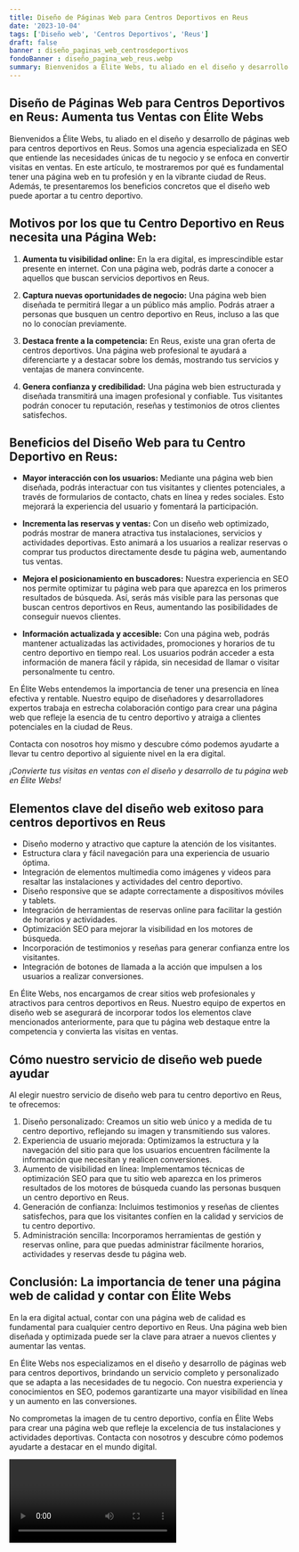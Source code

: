 ```yaml
---
title: Diseño de Páginas Web para Centros Deportivos en Reus
date: '2023-10-04'
tags: ['Diseño web', 'Centros Deportivos', 'Reus']
draft: false
banner : diseño_paginas_web_centrosdeportivos
fondoBanner : diseño_pagina_web_reus.webp
summary: Bienvenidos a Élite Webs, tu aliado en el diseño y desarrollo de páginas web para centros deportivos en Reus. Somos una agencia especializada en SEO que entiende las necesidades únicas de tu negocio y se enfoca en convertir visitas en ventas. En este artículo, te mostraremos por qué es fundamental tener una página web en tu profesión y en la vibrante ciudad de Reus. Además, te presentaremos los beneficios concretos que el diseño web puede aportar a tu centro deportivo.
---
```


## Diseño de Páginas Web para Centros Deportivos en Reus: Aumenta tus Ventas con Élite Webs

Bienvenidos a Élite Webs, tu aliado en el diseño y desarrollo de páginas web para centros deportivos en Reus. Somos una agencia especializada en SEO que entiende las necesidades únicas de tu negocio y se enfoca en convertir visitas en ventas. En este artículo, te mostraremos por qué es fundamental tener una página web en tu profesión y en la vibrante ciudad de Reus. Además, te presentaremos los beneficios concretos que el diseño web puede aportar a tu centro deportivo.

## Motivos por los que tu Centro Deportivo en Reus necesita una Página Web:

1. **Aumenta tu visibilidad online:** En la era digital, es imprescindible estar presente en internet. Con una página web, podrás darte a conocer a aquellos que buscan servicios deportivos en Reus.

2. **Captura nuevas oportunidades de negocio:** Una página web bien diseñada te permitirá llegar a un público más amplio. Podrás atraer a personas que busquen un centro deportivo en Reus, incluso a las que no lo conocían previamente.

3. **Destaca frente a la competencia:** En Reus, existe una gran oferta de centros deportivos. Una página web profesional te ayudará a diferenciarte y a destacar sobre los demás, mostrando tus servicios y ventajas de manera convincente.

4. **Genera confianza y credibilidad:** Una página web bien estructurada y diseñada transmitirá una imagen profesional y confiable. Tus visitantes podrán conocer tu reputación, reseñas y testimonios de otros clientes satisfechos.

## Beneficios del Diseño Web para tu Centro Deportivo en Reus:

- **Mayor interacción con los usuarios:** Mediante una página web bien diseñada, podrás interactuar con tus visitantes y clientes potenciales, a través de formularios de contacto, chats en línea y redes sociales. Esto mejorará la experiencia del usuario y fomentará la participación.

- **Incrementa las reservas y ventas:** Con un diseño web optimizado, podrás mostrar de manera atractiva tus instalaciones, servicios y actividades deportivas. Esto animará a los usuarios a realizar reservas o comprar tus productos directamente desde tu página web, aumentando tus ventas.

- **Mejora el posicionamiento en buscadores:** Nuestra experiencia en SEO nos permite optimizar tu página web para que aparezca en los primeros resultados de búsqueda. Así, serás más visible para las personas que buscan centros deportivos en Reus, aumentando las posibilidades de conseguir nuevos clientes.

- **Información actualizada y accesible:** Con una página web, podrás mantener actualizadas las actividades, promociones y horarios de tu centro deportivo en tiempo real. Los usuarios podrán acceder a esta información de manera fácil y rápida, sin necesidad de llamar o visitar personalmente tu centro.

En Élite Webs entendemos la importancia de tener una presencia en línea efectiva y rentable. Nuestro equipo de diseñadores y desarrolladores expertos trabaja en estrecha colaboración contigo para crear una página web que refleje la esencia de tu centro deportivo y atraiga a clientes potenciales en la ciudad de Reus.

Contacta con nosotros hoy mismo y descubre cómo podemos ayudarte a llevar tu centro deportivo al siguiente nivel en la era digital.

_¡Convierte tus visitas en ventas con el diseño y desarrollo de tu página web en Élite Webs!_

<GifSeo />

<Cta />

## Elementos clave del diseño web exitoso para centros deportivos en Reus

- Diseño moderno y atractivo que capture la atención de los visitantes.
- Estructura clara y fácil navegación para una experiencia de usuario óptima.
- Integración de elementos multimedia como imágenes y videos para resaltar las instalaciones y actividades del centro deportivo.
- Diseño responsive que se adapte correctamente a dispositivos móviles y tablets.
- Integración de herramientas de reservas online para facilitar la gestión de horarios y actividades.
- Optimización SEO para mejorar la visibilidad en los motores de búsqueda.
- Incorporación de testimonios y reseñas para generar confianza entre los visitantes.
- Integración de botones de llamada a la acción que impulsen a los usuarios a realizar conversiones.

En Élite Webs, nos encargamos de crear sitios web profesionales y atractivos para centros deportivos en Reus. Nuestro equipo de expertos en diseño web se asegurará de incorporar todos los elementos clave mencionados anteriormente, para que tu página web destaque entre la competencia y convierta las visitas en ventas.

## Cómo nuestro servicio de diseño web puede ayudar

Al elegir nuestro servicio de diseño web para tu centro deportivo en Reus, te ofrecemos:

1. Diseño personalizado: Creamos un sitio web único y a medida de tu centro deportivo, reflejando su imagen y transmitiendo sus valores.
2. Experiencia de usuario mejorada: Optimizamos la estructura y la navegación del sitio para que los usuarios encuentren fácilmente la información que necesitan y realicen conversiones.
3. Aumento de visibilidad en línea: Implementamos técnicas de optimización SEO para que tu sitio web aparezca en los primeros resultados de los motores de búsqueda cuando las personas busquen un centro deportivo en Reus.
4. Generación de confianza: Incluimos testimonios y reseñas de clientes satisfechos, para que los visitantes confíen en la calidad y servicios de tu centro deportivo.
5. Administración sencilla: Incorporamos herramientas de gestión y reservas online, para que puedas administrar fácilmente horarios, actividades y reservas desde tu página web.

## Conclusión: La importancia de tener una página web de calidad y contar con Élite Webs

En la era digital actual, contar con una página web de calidad es fundamental para cualquier centro deportivo en Reus. Una página web bien diseñada y optimizada puede ser la clave para atraer a nuevos clientes y aumentar las ventas.

En Élite Webs nos especializamos en el diseño y desarrollo de páginas web para centros deportivos, brindando un servicio completo y personalizado que se adapta a las necesidades de tu negocio. Con nuestra experiencia y conocimientos en SEO, podemos garantizarte una mayor visibilidad en línea y un aumento en las conversiones.

No comprometas la imagen de tu centro deportivo, confía en Élite Webs para crear una página web que refleje la excelencia de tus instalaciones y actividades deportivas. Contacta con nosotros y descubre cómo podemos ayudarte a destacar en el mundo digital.

<Video />

<CtaBot job='Centros Deportivos' city='Reus'/>

<Gmaps query='Reus+españa+maps' />